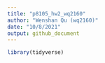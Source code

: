 ```yaml
---
title: "p8105_hw2_wq2160"
author: "Wenshan Qu (wq2160)"
date: "10/8/2021"
output: github_document
---
```


```r
library(tidyverse)
```


